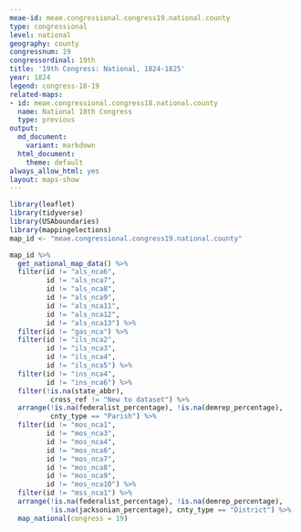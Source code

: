 ```yaml
---
meae-id: meae.congressional.congress19.national.county
type: congressional
level: national
geography: county
congressnum: 19
congressordinal: 19th
title: '19th Congress: National, 1824-1825'
year: 1824
legend: congress-18-19
related-maps:
- id: meae.congressional.congress18.national.county
  name: National 18th Congress
  type: previous
output:
  md_document:
    variant: markdown
  html_document:
    theme: default
always_allow_html: yes
layout: maps-show
---
```


```r
library(leaflet)
library(tidyverse)
library(USAboundaries)
library(mappingelections)
map_id <- "meae.congressional.congress19.national.county"
```

<div class="map">

```r
map_id %>%
  get_national_map_data() %>%
  filter(id != "als_nca6",
         id != "als_nca7",
         id != "als_nca8",
         id != "als_nca9",
         id != "als_nca11",
         id != "als_nca12",
         id != "als_nca13") %>% 
  filter(id != "gas_nca") %>%
  filter(id != "ils_nca2",
         id != "ils_nca3",
         id != "ils_nca4",
         id != "ils_nca5") %>% 
  filter(id != "ins_nca4",
         id != "ins_nca6") %>%
  filter(!is.na(state_abbr),
          cross_ref != "New to dataset") %>%
  arrange(!is.na(federalist_percentage), !is.na(demrep_percentage), 
          cnty_type == "Parish") %>%         
  filter(id != "mos_nca1",
         id != "mos_nca3",
         id != "mos_nca4",
         id != "mos_nca6",
         id != "mos_nca7",
         id != "mos_nca8",
         id != "mos_nca9",
         id != "mos_nca10") %>% 
  filter(id != "mss_nca1") %>% 
  arrange(!is.na(federalist_percentage), !is.na(demrep_percentage), 
          !is.na(jacksonian_percentage), cnty_type == "District") %>%         
  map_national(congress = 19)
```

</div>

<div class="results-table">

</div>
